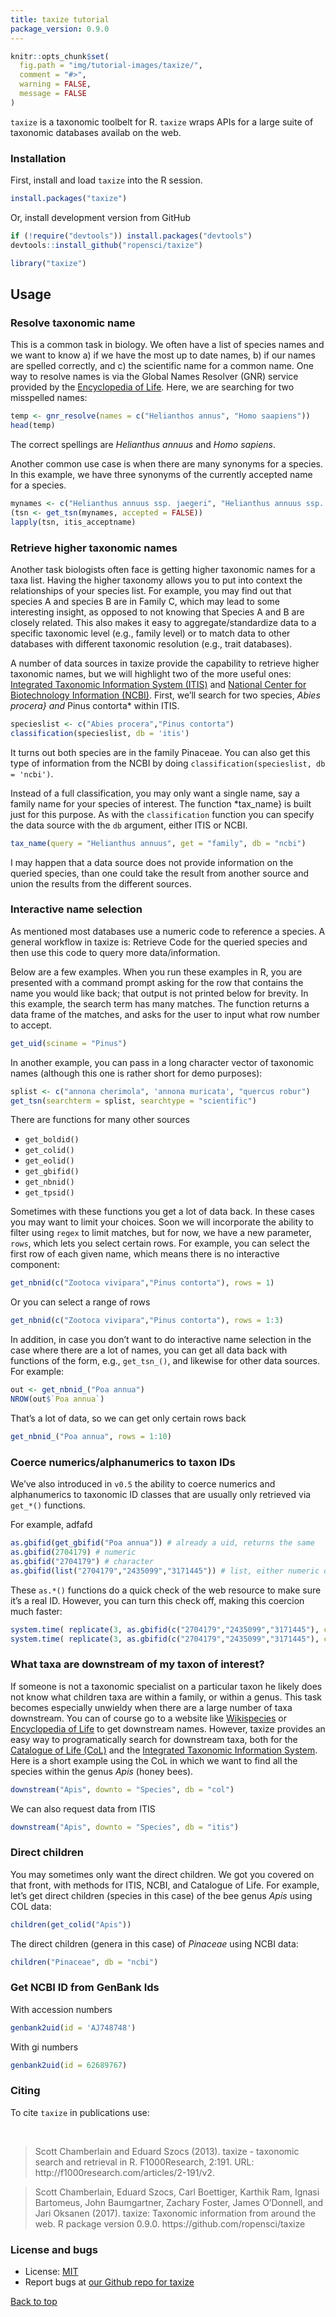 ```yaml
---
title: taxize tutorial
package_version: 0.9.0
---
```


```r
knitr::opts_chunk$set(
  fig.path = "img/tutorial-images/taxize/",
  comment = "#>",
  warning = FALSE,
  message = FALSE
)
```

`taxize` is a taxonomic toolbelt for R. `taxize` wraps APIs for a large suite of taxonomic databases availab on the web.


### Installation

First, install and load `taxize` into the R session.

```r
install.packages("taxize")
```

Or, install development version from GitHub

```r
if (!require("devtools")) install.packages("devtools")
devtools::install_github("ropensci/taxize")
```

```r
library("taxize")
```


## Usage

### Resolve taxonomic name

This is a common task in biology. We often have a list of species names and we want to know a) if we have the most up to date names, b) if our names are spelled correctly, and c) the scientific name for a common name. One way to resolve names is via the Global Names Resolver (GNR) service provided by the [Encyclopedia of Life][eol]. Here, we are searching for two misspelled names:

```r
temp <- gnr_resolve(names = c("Helianthos annus", "Homo saapiens"))
head(temp)
```

The correct spellings are *Helianthus annuus* and *Homo sapiens*.

Another common use case is when there are many synonyms for a species. In this example, we have three synonyms of the currently accepted name for a species.

```r
mynames <- c("Helianthus annuus ssp. jaegeri", "Helianthus annuus ssp. lenticularis", "Helianthus annuus ssp. texanus")
(tsn <- get_tsn(mynames, accepted = FALSE))
lapply(tsn, itis_acceptname)
```

### Retrieve higher taxonomic names

Another task biologists often face is getting higher taxonomic names for a taxa list. Having the higher taxonomy allows you to put into context the relationships of your species list. For example, you may find out that species A and species B are in Family C, which may lead to some interesting insight, as opposed to not knowing that Species A and B are closely related. This also makes it easy to aggregate/standardize data to a specific taxonomic level (e.g., family level) or to match data to other databases with different taxonomic resolution (e.g., trait databases).

A number of data sources in taxize provide the capability to retrieve higher taxonomic names, but we will highlight two of the more useful ones: [Integrated Taxonomic Information System (ITIS)][itis] and [National Center for Biotechnology Information (NCBI)][ncbi]. First, we'll search for two species, *Abies procera} and *Pinus contorta* within ITIS.

```r
specieslist <- c("Abies procera","Pinus contorta")
classification(specieslist, db = 'itis')
```

It turns out both species are in the family Pinaceae. You can also get this type of information from the NCBI by doing `classification(specieslist, db = 'ncbi')`.

Instead of a full classification, you may only want a single name, say a family name for your species of interest. The function *tax_name} is built just for this purpose. As with the `classification` function you can specify the data source with the `db` argument, either ITIS or NCBI.

```r
tax_name(query = "Helianthus annuus", get = "family", db = "ncbi")
```

I may happen that a data source does not provide information on the queried species, than one could take the result from another source and union the results from the different sources.

### Interactive name selection

As mentioned most databases use a numeric code to reference a species. A general workflow in taxize is: Retrieve Code for the queried species and then use this code to query more data/information.

Below are a few examples. When you run these examples in R, you are presented with a command prompt asking for the row that contains the name you would like back; that output is not printed below for brevity. In this example, the search term has many matches. The function returns a data frame of the matches, and asks for the user to input what row number to accept.

```r
get_uid(sciname = "Pinus")
```

In another example, you can pass in a long character vector of taxonomic names (although this one is rather short for demo purposes):

```r
splist <- c("annona cherimola", 'annona muricata', "quercus robur")
get_tsn(searchterm = splist, searchtype = "scientific")
```

There are functions for many other sources

* `get_boldid()`
* `get_colid()`
* `get_eolid()`
* `get_gbifid()`
* `get_nbnid()`
* `get_tpsid()`

Sometimes with these functions you get a lot of data back. In these cases you may want to limit your choices. Soon we will incorporate the ability to filter using `regex` to limit matches, but for now, we have a new parameter, `rows`, which lets you select certain rows. For example, you can select the first row of each given name, which means there is no interactive component:

```r
get_nbnid(c("Zootoca vivipara","Pinus contorta"), rows = 1)
```

Or you can select a range of rows

```r
get_nbnid(c("Zootoca vivipara","Pinus contorta"), rows = 1:3)
```

In addition, in case you don't want to do interactive name selection in the case where there are a lot of names, you can get all data back with functions of the form, e.g., `get_tsn_()`, and likewise for other data sources. For example:

```r
out <- get_nbnid_("Poa annua")
NROW(out$`Poa annua`)
```

That's a lot of data, so we can get only certain rows back

```r
get_nbnid_("Poa annua", rows = 1:10)
```

### Coerce numerics/alphanumerics to taxon IDs

We've also introduced in `v0.5` the ability to coerce numerics and alphanumerics to taxonomic ID classes that are usually only retrieved via `get_*()` functions.

For example, adfafd

```r
as.gbifid(get_gbifid("Poa annua")) # already a uid, returns the same
as.gbifid(2704179) # numeric
as.gbifid("2704179") # character
as.gbifid(list("2704179","2435099","3171445")) # list, either numeric or character
```

These `as.*()` functions do a quick check of the web resource to make sure it's a real ID. However, you can turn this check off, making this coercion much faster:

```r
system.time( replicate(3, as.gbifid(c("2704179","2435099","3171445"), check=TRUE)) )
system.time( replicate(3, as.gbifid(c("2704179","2435099","3171445"), check=FALSE)) )
```

### What taxa are downstream of my taxon of interest?

If someone is not a taxonomic specialist on a particular taxon he likely does not know what children taxa are within a family, or within a genus. This task becomes especially unwieldy when there are a large number of taxa downstream. You can of course go to a website like [Wikispecies][wikispecies] or [Encyclopedia of Life][eol] to get downstream names. However, taxize provides an easy way to programatically search for downstream taxa, both for the [Catalogue of Life (CoL)][col] and the [Integrated Taxonomic Information System][itis]. Here is a short example using the CoL in which we want to find all the species within the genus *Apis* (honey bees).

```r
downstream("Apis", downto = "Species", db = "col")
```

We can also request data from ITIS

```r
downstream("Apis", downto = "Species", db = "itis")
```

### Direct children

You may sometimes only want the direct children. We got you covered on that front, with methods for ITIS, NCBI, and Catalogue of Life. For example, let's get direct children (species in this case) of the bee genus _Apis_ using COL data:

```r
children(get_colid("Apis"))
```

The direct children (genera in this case) of _Pinaceae_ using NCBI data:

```r
children("Pinaceae", db = "ncbi")
```

### Get NCBI ID from GenBank Ids

With accession numbers

```r
genbank2uid(id = 'AJ748748')
```

With gi numbers

```r
genbank2uid(id = 62689767)
```


### Citing

To cite `taxize` in publications use:

<br>

> Scott Chamberlain and Eduard Szocs (2013). taxize - taxonomic search and retrieval in R. F1000Research, 2:191. URL: http://f1000research.com/articles/2-191/v2.

> Scott Chamberlain, Eduard Szocs, Carl Boettiger, Karthik Ram, Ignasi
  Bartomeus, John Baumgartner, Zachary Foster, James O'Donnell, and
  Jari Oksanen (2017). taxize: Taxonomic information from around the web. R package
  version 0.9.0. https://github.com/ropensci/taxize


### License and bugs

* License: [MIT](http://opensource.org/licenses/MIT)
* Report bugs at [our Github repo for taxize](https://github.com/ropensci/taxize/issues?state=open)

[Back to top](#top)

[eol]: http://eol.org/
[gnr]: http://resolver.globalnames.org/
[taxosaurus]: http://api.phylotastic.org/tnrs
[ncbi]: http://www.ncbi.nlm.nih.gov/
[itis]: http://www.itis.gov/
[phylomatic]: http://phylodiversity.net/phylomatic/
[opentree]: http://blog.opentreeoflife.org/
[wikispecies]: http://species.wikimedia.org/wiki/Main_Page
[col]: http://www.catalogueoflife.org/
[iucn]: http://www.iucnredlist.org/

